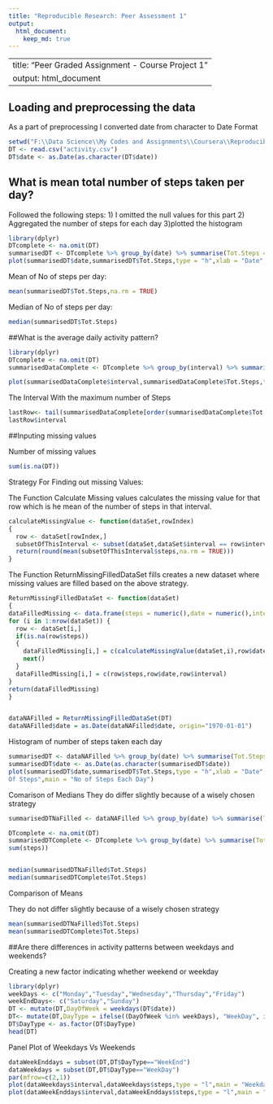 ```yaml
---
title: "Reproducible Research: Peer Assessment 1"
output: 
  html_document:
    keep_md: true
---
```


---
title: "Peer Graded Assignment - Course Project 1"
output: html_document
---

## Loading and preprocessing the data

As a part of preprocessing I converted date from character to Date Format
```r
setwd("F:\\Data Science\\My Codes and Assignments\\Coursera\\Reproducible research\\week 2\\Data")
DT <- read.csv("activity.csv")
DT$date <- as.Date(as.character(DT$date))
```

## What is mean total number of steps taken per day?

Followed the following steps:
1) I omitted the null values for this part
2) Aggregated the number of steps for each day
3)plotted the histogram 

```r
library(dplyr)
DTcomplete <- na.omit(DT)
summarisedDT <- DTcomplete %>% group_by(date) %>% summarise(Tot.Steps = sum(steps))
plot(summarisedDT$date,summarisedDT$Tot.Steps,type = "h",xlab = "Date",ylab = "No Of Steps",main = "No of Steps Each Day")
```


Mean of No of steps per day:
```r
mean(summarisedDT$Tot.Steps,na.rm = TRUE)
```

Median of No of steps per day: 
```r
median(summarisedDT$Tot.Steps)
```

##What is the average daily activity pattern?




```r
library(dplyr)
DTcomplete <- na.omit(DT)
summarisedDataComplete <- DTcomplete %>% group_by(interval) %>% summarise(Tot.Steps = sum(steps))

plot(summarisedDataComplete$interval,summarisedDataComplete$Tot.Steps,type = "l",xlab = "Interval" ,ylab = "No of Steps",main = "No of Steps per interval")

```

The Interval With the maximum number of Steps

```r
lastRow<- tail(summarisedDataComplete[order(summarisedDataComplete$Tot.Steps),],1)
lastRow$interval
```

##Inputing missing values

Number of missing values

```r
sum(is.na(DT))
```

Strategy For Finding out missing Values:

The Function Calculate Missing values calculates the missing value for that row which is he mean of the number of steps in that interval. 

```r

calculateMissingValue <- function(dataSet,rowIndex)
{
  row <- dataSet[rowIndex,]
  subsetOfThisInterval <- subset(dataSet,dataSet$interval == row$interval,select = c("steps"))
  return(round(mean(subsetOfThisInterval$steps,na.rm = TRUE)))
}

```


The Function ReturnMissingFilledDataSet fills creates a new dataset where missing values are filled based on the above strategy. 

```r
ReturnMissingFilledDataSet <- function(dataSet)
{
dataFilledMissing <- data.frame(steps = numeric(),date = numeric(),interval=numeric())
for (i in 1:nrow(dataSet)) {
  row <- dataSet[i,]
  if(is.na(row$steps))
  {
    dataFilledMissing[i,] = c(calculateMissingValue(dataSet,i),row$date,row$interval)
    next()
  }
  dataFilledMissing[i,] = c(row$steps,row$date,row$interval)
}
return(dataFilledMissing)
}


dataNAFilled = ReturnMissingFilledDataSet(DT)
dataNAFilled$date = as.Date(dataNAFilled$date, origin="1970-01-01")
```


Histogram of number of steps taken each day

```r
summarisedDT <- dataNAFilled %>% group_by(date) %>% summarise(Tot.Steps = sum(steps))
summarisedDT$date <- as.Date(as.character(summarisedDT$date))
plot(summarisedDT$date,summarisedDT$Tot.Steps,type = "h",xlab = "Date",ylab = "No
Of Steps",main = "No of Steps Each Day")
```

Comarison of Medians
They do differ slightly because of a wisely chosen strategy

```r
summarisedDTNaFilled <- dataNAFilled %>% group_by(date) %>% summarise(Tot.Steps =  sum(steps))  

DTcomplete <- na.omit(DT)
summarisedDTComplete <- DTcomplete %>% group_by(date) %>% summarise(Tot.Steps = 
sum(steps))                                                                     


median(summarisedDTNaFilled$Tot.Steps)
median(summarisedDTComplete$Tot.Steps)
```

Comparison of Means

They do not differ slightly because of a wisely chosen strategy

```r
mean(summarisedDTNaFilled$Tot.Steps)
mean(summarisedDTComplete$Tot.Steps)
```

##Are there differences in activity patterns between weekdays and weekends?

Creating a new factor indicating whether weekend or weekday

```r
library(dplyr)
weekDays <- c("Monday","Tuesday","Wednesday","Thursday","Friday")
weekEndDays<- c("Saturday","Sunday")
DT <- mutate(DT,DayOfWeek = weekdays(DT$date))
DT<- mutate(DT,DayType = ifelse((DayOfWeek %in% weekDays), "WeekDay", ifelse((DayOfWeek %in% weekEndDays), "WeekEnd", 0)))
DT$DayType <- as.factor(DT$DayType)
head(DT)
```


Panel Plot of Weekdays Vs Weekends

```r
dataWeekEnddays = subset(DT,DT$DayType=="WeekEnd")
dataWeekdays = subset(DT,DT$DayType=="WeekDay")
par(mfrow=c(2,1)) 
plot(dataWeekdays$interval,dataWeekdays$steps,type = "l",main = "Weekdays",ylab = "Steps",xlab = "Interval")
plot(dataWeekEnddays$interval,dataWeekEnddays$steps,type = "l",main = "WeekEnds",ylab = "Steps",xlab = "Interval")
```



